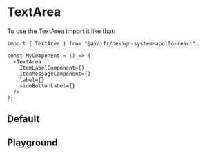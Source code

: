 
<Meta of={TextAreaStories} name="TextArea" />

# TextArea

To use the TextArea import it like that:

```tsx
import { TextArea } from "@axa-fr/design-system-apollo-react";

const MyComponent = () => (
  <TextArea
    ItemLabelComponent={}
    ItemMessageComponent={}
    label={}
    sideButtonLabel={}
  />
);
```

## Default

<Canvas of={TextAreaStories.TextAreaStory} />

## Playground

<Controls of={TextAreaStories.TextAreaStory} />
